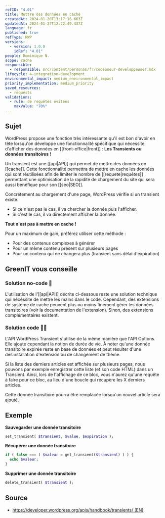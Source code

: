 ```yaml
---
refID: "4.01"
title: Mettre des données en cache
createdAt: 2024-01-20T13:17:16.663Z
updatedAt: 2024-01-27T12:22:49.437Z
language: fr
published: true
refType: RWP
versions:
  - version: 1.0.0
    idRef: "4.01"
people: Dominique N.
scope: cache
responsible:
  - responsible: src/content/personas/fr/codeuseur-developpeuser.mdx
lifecycle: 4-integration-development
environmental_impact: medium_environmental_impact
priority_implementation: medium_priority
saved_resources:
  - requests
validations:
  - rule: de requêtes évitées
    maxValue: "70%"
---
```


## Sujet

WordPress propose une fonction très intéressante qu'il est bon d'avoir en tête lorsqu'on développe une fonctionnalité spécifique qui nécessite d'afficher des données en \[\[front-office|front]] : **Les Transients ou données transitoires !**

Un transient est une \[\[api|API]] qui permet de mettre des données en \[\[cache]].
Cette fonctionnalité permettra de mettre en cache les données qui sont réutilisées afin de limiter le nombre de \[\[requete|requêtes]] permettant une optimisation de la rapidité de chargement du site qui sera aussi bénéfique pour son \[\[seo|SEO]].

Concrétement au chargement d'une page, WordPress vérifie si un transient existe.

- Si ce n'est pas le cas, il va chercher la donnée puis l'afficher.
- Si c'est le cas, il va directement afficher la donnée.

**Tout n'est pas à mettre en cache !**

Pour un maximum de gain, préférez utiliser cette méthode :

- Pour des contenus complexes à générer
- Pour un même contenu présent sur plusieurs pages
- Pour un contenu qui ne changera plus (transient sans délai d'expiration)

## GreenIT vous conseille

### Solution no-code 🌱

L'utilisation de l'\[\[api|API]] décrite ci-dessous reste une solution technique qui nécéssite de mettre les mains dans le code. Cependant, des extensions de système de cache peuvent plus ou moins finement gérer les données transitoires (voir la documentation de l'extension). Sinon, des extensions complémentaires existent.

### Solution code 🌱🌱

L'API WordPress Transient s'utilise de la même manière que l'API Options. Elle ajoute cependant la notion de durée de vie. À noter qu'une donnée transitoire expirée reste en base de données et peut résulter d'une désinstallation d'extension ou de changement de thème.

Si la liste des derniers articles est affichée sur plusieurs pages, nous pouvons par exemple enregistrer cette liste (et son code HTML) dans un Transient. Ainsi, lors de l'affichage de ce bloc, vous n'aurez qu'une requête à faire pour ce bloc, au lieu d'une boucle qui récupère les X derniers articles.

Cette donnée transitoire pourra être remplacée lorsqu'un nouvel article sera ajouté.

## Exemple

**Sauvegarder une donnée transitoire**

```php
set_transient( $transient, $value, $expiration );
```

**Récupérer une donnée transitoire**

```php
if ( false === ( $valeur = get_transient($transient) ) ) {
  echo $valeur;
}
```

**Supprimer une donnée transitoire**

```php
delete_transient( $transient );
```

## Source

- [https://developer.wordpress.org/apis/handbook/transients/ (EN)](https://developer.wordpress.org/apis/handbook/transients/)
